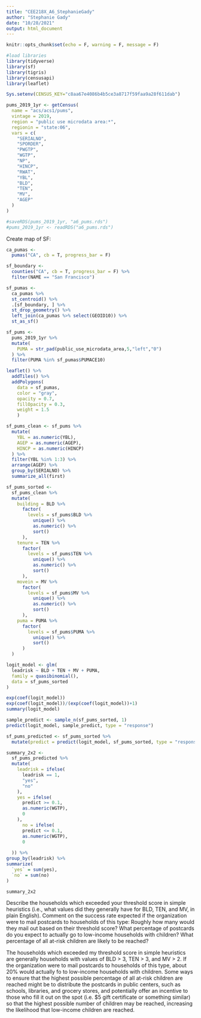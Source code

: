 ```yaml
---
title: "CEE218X_A6_StephanieGady"
author: "Stephanie Gady"
date: "10/28/2021"
output: html_document
---
```


```r
knitr::opts_chunk$set(echo = F, warning = F, message = F)
```

```r
#load libraries
library(tidyverse)
library(sf)
library(tigris)
library(censusapi)
library(leaflet)

Sys.setenv(CENSUS_KEY="c8aa67e4086b4b5ce3a8717f59faa9a28f611dab")

```

```r

pums_2019_1yr <- getCensus(
  name = "acs/acs1/pums",
  vintage = 2019,
  region = "public use microdata area:*", 
  regionin = "state:06",
  vars = c(
    "SERIALNO",
    "SPORDER",
    "PWGTP",
    "WGTP",
    "NP",
    "HINCP",
    "RWAT",
    "YBL",
    "BLD",
    "TEN",
    "MV",
    "AGEP"
  )
)

#saveRDS(pums_2019_1yr, "a6_pums.rds")
#pums_2019_1yr <- readRDS("a6_pums.rds")

```

Create map of SF:
```r

ca_pumas <-
  pumas("CA", cb = T, progress_bar = F) 

sf_boundary <-
  counties("CA", cb = T, progress_bar = F) %>%
  filter(NAME == "San Francisco")

sf_pumas <-
  ca_pumas %>% 
  st_centroid() %>% 
  .[sf_boundary, ] %>% 
  st_drop_geometry() %>% 
  left_join(ca_pumas %>% select(GEOID10)) %>% 
  st_as_sf()

sf_pums <-
  pums_2019_1yr %>% 
  mutate(
    PUMA = str_pad(public_use_microdata_area,5,"left","0")
  ) %>% 
  filter(PUMA %in% sf_pumas$PUMACE10)

leaflet() %>%
  addTiles() %>% 
  addPolygons(
    data = sf_pumas,
    color = "gray",
    opacity = 0.7,
    fillOpacity = 0.3,
    weight = 1.5
    )

```

```r

sf_pums_clean <- sf_pums %>%
  mutate(
    YBL = as.numeric(YBL),
    AGEP = as.numeric(AGEP),
    HINCP = as.numeric(HINCP)
  ) %>% 
  filter(YBL %in% 1:3) %>% 
  arrange(AGEP) %>% 
  group_by(SERIALNO) %>% 
  summarize_all(first)

sf_pums_sorted <-
  sf_pums_clean %>%
  mutate(
    building = BLD %>% 
      factor(
        levels = sf_pums$BLD %>% 
          unique() %>%
          as.numeric() %>% 
          sort()
      ),
    tenure = TEN %>%
      factor(
        levels = sf_pums$TEN %>% 
          unique() %>%
          as.numeric() %>% 
          sort()
      ),
    movein = MV %>%
      factor(
        levels = sf_pums$MV %>% 
          unique() %>%
          as.numeric() %>% 
          sort()
      ),
    puma = PUMA %>%
      factor(
        levels = sf_pums$PUMA %>% 
          unique() %>%
          sort()
      )
  )

```

```r

logit_model <- glm(
  leadrisk ~ BLD + TEN + MV + PUMA,
  family = quasibinomial(),
  data = sf_pums_sorted
)

exp(coef(logit_model))
exp(coef(logit_model))/(exp(coef(logit_model))+1)
summary(logit_model)

sample_predict <- sample_n(sf_pums_sorted, 1)
predict(logit_model, sample_predict, type = "response")

```

```r

sf_pums_predicted <- sf_pums_sorted %>% 
  mutate(predict = predict(logit_model, sf_pums_sorted, type = "response"))

summary_2x2 <-
  sf_pums_predicted %>% 
  mutate(
    leadrisk = ifelse(
      leadrisk == 1, 
      "yes", 
      "no"
    ),
    yes = ifelse(
      predict >= 0.1, 
      as.numeric(WGTP),
      0
    ),
      no = ifelse(
      predict <= 0.1, 
      as.numeric(WGTP),
      0
      
  )) %>% 
group_by(leadrisk) %>% 
summarize(
  `yes` = sum(yes), 
  `no` = sum(no)
)

summary_2x2

```

Describe the households which exceeded your threshold score in simple heuristics (i.e., what values did they generally have for BLD, TEN, and MV, in plain English). Comment on the success rate expected if the organization were to mail postcards to households of this type: Roughly how many would they mail out based on their threshold score? What percentage of postcards do you expect to actually go to low-income households with children? What percentage of all at-risk children are likely to be reached?

The households which exceeded my threshold score in simple heuristics are generally households with values of BLD > 3, TEN > 3, and MV > 2. If the organization were to mail postcards to households of this type, about 20%  would actually  fo to low-income households with children. Some ways to ensure that the highest possible percentage of all at-risk children are reached might be to distribute the postcards in public centers, such as schools, libraries, and grocery stores, and potentially offer an incentive to those who fill it out on the spot (i.e. $5 gift certificate or something similar) so that the highest possible number of children may be reached, increasing the likelihood that low-income children are reached. 